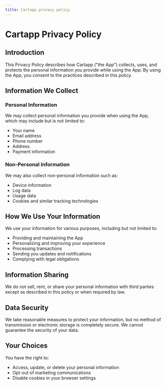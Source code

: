 ```yaml
---
title: Cartapp privacy policy
---
```


# Cartapp Privacy Policy

## Introduction

This Privacy Policy describes how Cartapp ("the App") collects, uses, and protects the personal information you provide while using the App. By using the App, you consent to the practices described in this policy.

## Information We Collect

### Personal Information

We may collect personal information you provide when using the App, which may include but is not limited to:

- Your name
- Email address
- Phone number
- Address
- Payment information

### Non-Personal Information

We may also collect non-personal information such as:

- Device information
- Log data
- Usage data
- Cookies and similar tracking technologies

## How We Use Your Information

We use your information for various purposes, including but not limited to:

- Providing and maintaining the App
- Personalizing and improving your experience
- Processing transactions
- Sending you updates and notifications
- Complying with legal obligations

## Information Sharing

We do not sell, rent, or share your personal information with third parties except as described in this policy or when required by law.

## Data Security

We take reasonable measures to protect your information, but no method of transmission or electronic storage is completely secure. We cannot guarantee the security of your data.

## Your Choices

You have the right to:

- Access, update, or delete your personal information
- Opt-out of marketing communications
- Disable cookies in your browser settings
